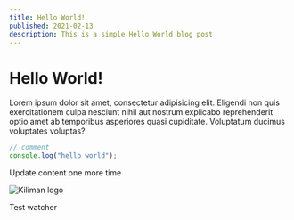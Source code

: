 ```yaml
---
title: Hello World!
published: 2021-02-13
description: This is a simple Hello World blog post
---
```


# Hello World!

Lorem ipsum dolor sit amet, consectetur adipisicing elit. Eligendi non quis
exercitationem culpa nesciunt nihil aut nostrum explicabo reprehenderit optio
amet ab temporibus asperiores quasi cupiditate. Voluptatum ducimus voluptates
voluptas?

```ts
// comment
console.log("hello world");
```

Update content one more time

![Kiliman logo](https://imagedelivery.net/u-2jVOQ91N--iZ9jR2vcqA/2193d23e-21ca-4ba2-b9f7-27917410de00/public)

Test watcher
